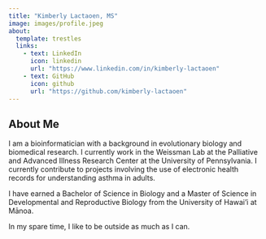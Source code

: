 ```yaml
---
title: "Kimberly Lactaoen, MS"
image: images/profile.jpeg
about:
  template: trestles
  links:
    - text: LinkedIn
      icon: linkedin
      url: "https://www.linkedin.com/in/kimberly-lactaoen"
    - text: GitHub
      icon: github
      url: "https://github.com/kimberly-lactaoen"
---
```


::: column-page
## About Me

I am a bioinformatician with a background in evolutionary biology and biomedical research. I currently work in the Weissman Lab at the Palliative and Advanced Illness Research Center at the University of Pennsylvania. I currently contribute to projects involving the use of electronic health records for understanding asthma in adults.

I have earned a Bachelor of Science in Biology and a Master of Science in Developmental and Reproductive Biology from the University of Hawai’i at Mānoa.

In my spare time, I like to be outside as much as I can.
:::
